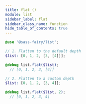 ```yaml
---
title: flat ()
module: list
sidebar_label: flat
sidebar_class_name: function
hide_table_of_contents: true
---
```


<DocPage fieldName="flat" fieldType="function" spec={Spec} />

```scss
@use '@sass-fairy/list';

// 1. Flatten to the default depth
$list: [0, 1, 2, [3, [4]]];

@debug list.flat($list);
  // [0, 1, 2, 3, [4]]

// 2. Flatten to a custom depth
$list: [0, 1, 2, [3, 4]];

@debug list.flat($list, 2);
  // [0, 1, 2, 3, 4]
```
